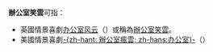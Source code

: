 '''辦公室笑雲'''可指：
*英國情景喜劇[[办公室风云|办公室风云]]（{{lang|en|The Office}}）或稱為[[办公室风云|辦公室笑雲]]。
*美國情景喜劇[[辦公室_(美國電視劇)|-{zh-hant: 辦公室瘋雲; zh-hans:办公室}-]]（{{lang|en|The Office}}）

{{消歧義|cat=五字作品消歧義}}